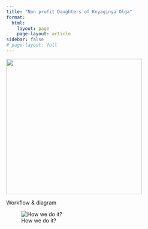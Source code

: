 ```yaml
---
title: "Non profit Daughters of Knyaginya Olga"
format:
  html:
    layout: page
    page-layout: article
sidebar: false
# page-layout: full
---
```


![](images/logo.png){width="362"}

<p> Workflow & diagram </p>

![How we do it?](/diagrams/workflow.drawio.svg)
